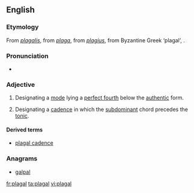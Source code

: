 ==English==

===Etymology===
From {{etyl|LL.|en}} ''[[plagalis]]'', from {{etyl|la|en}} ''[[plaga]]'', from ''[[plagius]]'', from Byzantine Greek {{term|πλάγιος|tr=plagios|lang=grc}} ‘plagal’, {{etyl|grc|en}} {{term|πλάγιος||oblique|tr=plagios|lang=grc}}.

===Pronunciation===
* {{IPA|/ˈpleɪɡəl/}}

===Adjective===
{{en-adj}}

# {{music}} Designating a [[mode]] lying a [[perfect fourth]] below the [[authentic]] form.
# {{music}} Designating a [[cadence]] in which the [[subdominant]] chord precedes the [[tonic]].

====Derived terms====
* [[plagal cadence]]

===Anagrams===
* [[galpal#English|galpal]]

[[fr:plagal]]
[[ta:plagal]]
[[vi:plagal]]